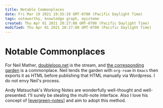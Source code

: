```yaml
---
title: Notable Commonplaces
date: Fri Mar 19 2021 19:35:19 GMT-0700 (Pacific Daylight Time)
tags: noteworthy, knowledge graph, episteme
created: Thu Apr 01 2021 20:27:08 GMT-0700 (Pacific Daylight Time)
modified: Thu Apr 01 2021 20:27:08 GMT-0700 (Pacific Daylight Time)
---
```


# Notable Commonplaces

For Neil Mather, [doubleloop.net](https://doubleloop.net) is the stream, and [the corresponding garden](https://commonplace.doubleloop.net/) is a commonplace. Neil tends the garden with `org-roam` in `Emacs` then exports it as HTML before publishing that HTML manually via Wordpress. I do not envy Neil's process.

Andy Matsuchak's Working Notes are wonderfully well-thought and well-presented. I'll surely be stealing the multi-note interface. Also I love his concept of [[evergreen-notes]] and aim to adopt this method.


[//begin]: # "Autogenerated link references for markdown compatibility"
[evergreen-notes]: evergreen-notes "Evergreen Notes"
[//end]: # "Autogenerated link references"